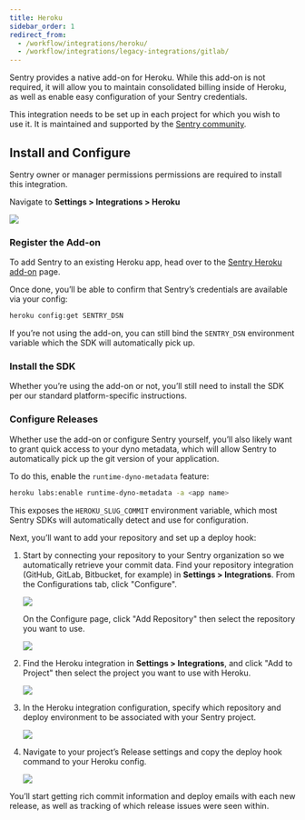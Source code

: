 ```yaml
---
title: Heroku
sidebar_order: 1
redirect_from:
  - /workflow/integrations/heroku/
  - /workflow/integrations/legacy-integrations/gitlab/
---
```


Sentry provides a native add-on for Heroku. While this add-on is not required, it will allow you to maintain consolidated billing inside of Heroku, as well as enable easy configuration of your Sentry credentials.

This integration needs to be set up in each project for which you wish to use it. It is maintained and supported by the [Sentry community](https://forum.sentry.io/).

## Install and Configure

<Note><markdown>

Sentry owner or manager permissions permissions are required to install this integration.

</markdown></Note>

Navigate to **Settings > Integrations > Heroku**

![](heroku.png)

### Register the Add-on

To add Sentry to an existing Heroku app, head over to the [Sentry Heroku add-on](https://elements.heroku.com/addons/sentry) page.

Once done, you’ll be able to confirm that Sentry’s credentials are available via your config:

```bash
heroku config:get SENTRY_DSN
```

<Note><markdown>

If you’re not using the add-on, you can still bind the `SENTRY_DSN` environment variable which the SDK will automatically pick up.

</markdown></Note>

### Install the SDK

Whether you’re using the add-on or not, you’ll still need to install the SDK per our standard platform-specific instructions.

### Configure Releases

Whether use the add-on or configure Sentry yourself, you’ll also likely want to grant quick access to your dyno metadata, which will allow Sentry to automatically pick up the git version of your application.

To do this, enable the `runtime-dyno-metadata` feature:

```bash
heroku labs:enable runtime-dyno-metadata -a <app name>
```

This exposes the `HEROKU_SLUG_COMMIT` environment variable, which most Sentry SDKs will automatically detect and use for configuration.

Next, you’ll want to add your repository and set up a deploy hook:

1.  Start by connecting your repository to your Sentry organization so we automatically retrieve your commit data. Find your repository integration (GitHub, GitLab, Bitbucket, for example) in **Settings > Integrations**. From the Configurations tab, click "Configure".

    ![](heroku-configure-repo-integration.png)

    On the Configure page, click "Add Repository" then select the repository you want to use.

    ![](heroku-repo-add.png)

2.  Find the Heroku integration in **Settings > Integrations**, and click "Add to Project" then select the project you want to use with Heroku.

    ![](heroku-integration-detail.png)

3.  In the Heroku integration configuration, specify which repository and deploy environment to be associated with your Sentry project.

    ![](heroku-project-config.png)

4.  Navigate to your project’s Release settings and copy the deploy hook command to your Heroku config.

    ![](heroku-config.png)

You’ll start getting rich commit information and deploy emails with each new release, as well as tracking of which release issues were seen within.
